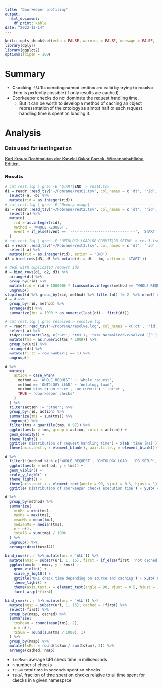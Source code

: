 ```yaml
---
title: "Doorkeeper profiling"
output: 
  html_document: 
    df_print: kable
date: "2022-11-14"
---
```


```r
knitr::opts_chunk$set(echo = FALSE, warning = FALSE, message = FALSE, fig.width = 10)
library(dplyr)
library(ggplot2)
options(scipen = 100)
```

# Summary

* Checking if URIs denoting named entities are valid by trying to resolve them is perfectly possible
  (if only results are cached).
* Doorkeeper checks do not dominate the request handling time.
  * But it can be worth to develop a method of caching an object representation of the ontology as almost half of each request handling time is spent on loading it.

# Analysis

###  Data used for test ingestion

[Karl Kraus: Rechtsakten der Kanzlei Oskar Samek. Wissenschaftliche Edition.](https://arche.acdh.oeaw.ac.at/api/188397)

### Results

```r
# cat rest.log | grep -E 'START|END' > rest1.tsv
d1 = readr::read_tsv('~/Pobrane/rest1.tsv', col_names = c('dt', 'rid', 'a', 'event', 'method', 'b'), show_col_types = FALSE, trim_ws = TRUE) %>% 
  select(-a, -b) %>% 
  mutate(rid = as.integer(rid))
# cat rest.log | grep -E 'Memory usage|------------------------------' > rest2.tsv
d2 = readr::read_tsv('~/Pobrane/rest2.tsv', col_names = c('dt', 'rid', 'a', 'event'), show_col_types = FALSE, trim_ws = TRUE) %>% 
  select(-a) %>% 
  mutate(
    rid = as.integer(rid),
    method = 'WHOLE REQUEST',
    event = if_else(event == '------------------------------', 'START', 'END')
  )
# cat rest.log | grep -E 'ONTOLOGY LOAD|DB COMMIT|DB SETUP' > rest3.tsv
d3 = readr::read_tsv('~/Pobrane/rest3.tsv', col_names = c('dt', 'rid', 'a', 'method', 'tm'), show_col_types = FALSE, trim_ws = TRUE) %>% 
  select(-a) %>%
  mutate(rid = as.integer(rid), action = 'END')
d3 = bind_rows(d3, d3 %>% mutate(dt = dt - tm, action = 'START'))

# deal with duplicated request ids
d = bind_rows(d1, d2, d3) %>% 
  arrange(dt) %>%
  group_by(rid) %>%
  mutate(rid = rid + 1000000 * (cumsum(as.integer(method == 'WHOLE REQUEST' & event == 'START')) - 1L)) %>%
  ungroup()
stopifnot(d %>% group_by(rid, method) %>% filter(n() != 2) %>% nrow() == 0)
d = d %>% 
  group_by(rid, method) %>%
  arrange(dt) %>%
  summarize(tms = 1000 * as.numeric(last(dt) - first(dt)))

# cat rest.log | grep resolved > resolve.log
r = readr::read_tsv('~/Pobrane/resolve.log', col_names = c('dt', 'rid', 'a', 'log')) %>%
  select(-a) %>%
  tidyr::extract(log, c('uri', 'tms'), '^### Normalized/resolved ([^ ]+) in (.*)$', remove = TRUE, convert = TRUE) %>%
  mutate(tms = as.numeric(tms * 1000)) %>%
  group_by(uri) %>%
  arrange(dt) %>%
  mutate(first = row_number() == 1) %>%
  ungroup()

```

```r
d %>% 
  mutate(
    action = case_when(
      method == 'WHOLE REQUEST' ~ 'whole request',
      method == 'ONTOLOGY LOAD' ~ 'ontology load',
      method %in% c('DB SETUP', 'DB COMMIT') ~ 'other',
      TRUE ~ 'doorkeeper checks'
    )
  ) %>%
  filter(action != 'other') %>%
  group_by(rid, action) %>%
  summarize(tms = sum(tms)) %>%
  ungroup() %>%
  filter(tms < quantile(tms, 0.97)) %>%
  ggplot(aes(x = tms, group = action, color = action)) +
  geom_density() +
  theme_light() +
  ggtitle('Distribution of request handling time') + xlab('time [ms]') +
  theme(axis.text.y = element_blank(), axis.title.y = element_blank())
```

```r
d %>% 
  filter(!(method %in% c('WHOLE REQUEST', 'ONTOLOGY LOAD', 'DB SETUP', 'DB COMMIT'))) %>%
  ggplot(aes(x = method, y = tms)) +
  geom_violin() +
  scale_y_log10() +
  theme_light() +
  theme(axis.text.x = element_text(angle = 90, vjust = 0.5, hjust = 1)) +
  ggtitle('Distribution of doorkeeper checks execution time') + ylab('check') + xlab('time [ms]')
```

```r
d %>% 
  group_by(method) %>%
  summarize(
    minMs = min(tms),
    maxMs = max(tms),
    meanMs = mean(tms),
    medianMs = median(tms),
    n = n(),
    totalS = sum(tms) / 1000
  ) %>%
  ungroup() %>%
  arrange(desc(totalS))
```

```r
bind_rows(r, r %>% mutate(uri = 'ALL')) %>%
  mutate(nmsp = substr(uri, 1, 15), first = if_else(first, 'not cached', 'cached')) %>%
  ggplot(aes(x = nmsp, y = tms)) +
    geom_violin() +
    scale_y_log10() +
    ggtitle('URI check time depending on source and caching') + xlab('namespace') + ylab('check time [ms]') +
    theme_light() +
    theme(axis.text.x = element_text(angle = 90, vjust = 0.5, hjust = 1)) +
    facet_wrap(~first)
```

```r
bind_rows(r, r %>% mutate(uri = 'ALL')) %>%
  mutate(nmsp = substr(uri, 1, 15), cached = !first) %>%
  select(-first) %>%
  group_by(nmsp, cached) %>%
  summarise(
    tmsMean = round(mean(tms), 2),
    n = n(), 
    tsSum = round(sum(tms / 1000), 1)
  ) %>%
  group_by(nmsp) %>%
  mutate(tsRel = round(tsSum / sum(tsSum), 2)) %>%
  arrange(cached, nmsp) 
```

* `tmsMean` average URI check time in milliseconds
* `n` number of checks
* `tsSum` total time in seconds spent on checks
* `tsRel` fraction of time spent on checks relative to all time spent for checks in a given namespace
